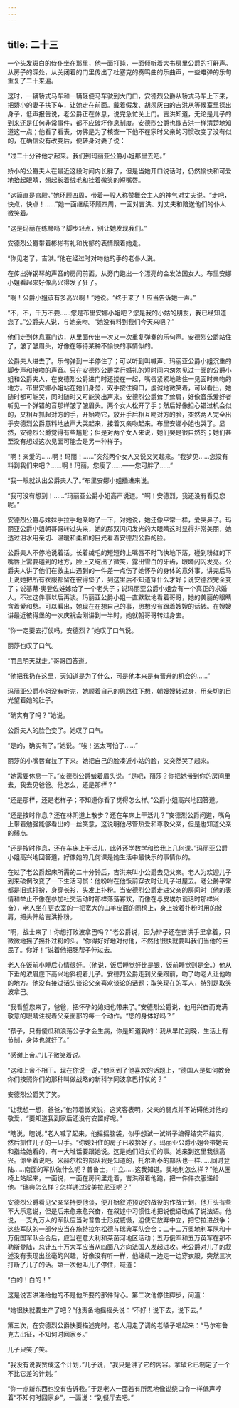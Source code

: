 ```yaml
---
---
---
```

title: 二十三
---




一个头发斑白的侍仆坐在那里，他一面打盹，一面倾听着大书房里公爵的打鼾声。从房子的深处，从关闭着的门里传出了杜塞克的奏鸣曲的乐曲声，一些难弹的乐句重复了二十来遍。

这时，一辆轿式马车和一辆轻便马车驶到大门口，安德烈公爵从轿式马车上下来，把娇小的妻子扶下车，让她走在前面。戴着假发、胡须灰白的吉洪从等候室里探出身子，低声报告说，老公爵正在休息，说完急忙关上门。吉洪知道，无论是儿子的到来还是任何非常事件，都不应破坏作息制度。安德烈公爵也像吉洪一样清楚地知道这一点；他看了看表，仿佛是为了核查一下他不在家时父亲的习惯改变了没有似的，在确信没有改变后，便转身对妻子说：

“过二十分钟他才起来。我们到玛丽亚公爵小姐那里去吧。”

娇小的公爵夫人在最近这段时间内长胖了，但是当她开口说话时，仍然愉快和可爱地抬起眼睛，翘起长着绒毛和挂着微笑的短嘴唇。

“这简直是宫殿。”她环顾四周，带着一般人称赞舞会主人的神气对丈夫说。“走吧，快点，快点！……”她一面继续环顾四周，一面对吉洪、对丈夫和陪送他们的仆人微笑着。

“这是玛丽在练琴吗？脚步轻点，别让她发现我们。”

安德烈公爵带着彬彬有礼和忧郁的表情跟着她走。

“你见老了，吉洪。”他在经过时对吻他的手的老仆人说。

在传出弹钢琴的声音的房间前面，从旁门跑出一个漂亮的金发法国女人。布里安娜小姐看起来好像高兴得发了狂了。

“啊！公爵小姐该有多高兴啊！”她说。“终于来了！应当告诉她一声。”

“不，不，千万不要……您是布里安娜小姐吧？您是我的小姑的朋友，我已经知道您了。”公爵夫人说，与她亲吻。“她没有料到我们今天来吧？”

他们走到休息室门边，从里面传出一次又一次重复弹奏的乐句声。安德烈公爵站住了，皱了皱眉头，好像在等待某种不愉快的事情似的。

公爵夫人进去了。乐句弹到一半停住了；可以听到叫喊声、玛丽亚公爵小姐沉重的脚步声和接吻的声音。只在安德烈公爵举行婚礼的短时间内匆匆见过一面的公爵小姐和公爵夫人，在安德烈公爵进门时还搂在一起，嘴唇紧紧地贴住一见面时亲吻的地方。布里安娜小姐站在她们身旁，双手按住胸口，虔诚地微笑着，可以看出，她随时都可能哭，同时随时又可能笑出声来。安德烈公爵耸了耸肩，好像音乐爱好者听见一个弹错的音那样皱了皱眉头。两个女人松开了手；然后好像担心错过机会似的，又相互抓起对方的手，开始吻它，放开手后相互吻对方的脸，突然两人完全出乎安德烈公爵意料地放声大哭起来，接着又亲吻起来。布里安娜小姐也哭了。显然，安德烈公爵觉得有些尴尬；但是对两个女人来说，她们哭是很自然的；她们甚至没有想过这次见面可能会是另一种样子。

“啊！亲爱的……啊！玛丽！……”突然两个女人又说又笑起来。“我梦见……您没有料到我们来吧？……啊！玛丽，您瘦了……——您可胖了……”

“我一眼就认出公爵夫人了。”布里安娜小姐插进来说。

“我可没有想到！……”玛丽亚公爵小姐高声说道。“啊！安德烈，我还没有看见您呢。”

安德烈公爵与妹妹手拉手地亲吻了一下，对她说，她还像平常一样，爱哭鼻子。玛丽亚公爵小姐朝哥哥转过头来，她的那双闪闪发光的大眼睛这时显得非常美丽，她透过泪水用亲切、温暖和柔和的目光看着安德烈公爵的脸。

公爵夫人不停地说着话。长着绒毛的短短的上嘴唇不时飞快地下落，碰到粉红的下嘴唇上需要碰到的地方，脸上又绽出了微笑，露出雪白的牙齿，眼睛闪闪发亮。公爵夫人讲了他们在救主山遇到的一件差一点伤了她怀孕的身体的意外事，讲完后马上说她把所有衣服都留在彼得堡了，到这里后不知道穿什么才好；说安德烈完全变了；说基蒂·奥登佐娃嫁给了一个老头子；说玛丽亚公爵小姐会有一个真正的求婚人，不过这件事以后再谈。玛丽亚公爵小姐一直默默地看着哥哥，她的美丽的眼睛含着爱和愁。可以看出，她现在在想自己的事，思想没有跟着嫂嫂的话转。在嫂嫂讲最近彼得堡的一次庆祝会刚讲到一半时，她就朝哥哥转过身去。

“你一定要去打仗吗，安德烈？”她叹了口气说。

丽莎也叹了口气。

“而且明天就走。”哥哥回答道。

“他把我扔在这里，天知道是为了什么，可是他本来是有晋升的机会的……”

玛丽亚公爵小姐没有听完，她顺着自己的思路往下想，朝嫂嫂转过身，用亲切的目光望着她的肚子。

“确实有了吗？”她说。

公爵夫人的脸色变了。她叹了口气。

“是的，确实有了。”她说。“唉！这太可怕了……”

丽莎的小嘴唇耷拉了下来。她把自己的脸凑近小姑的脸，又突然哭了起来。

“她需要休息一下。”安德烈公爵皱着眉头说。“是吧，丽莎？你把她带到你的房间里去，我去见爸爸。他怎么，还是那样？”

“还是那样，还是老样子；不知道你看了觉得怎么样。”公爵小姐高兴地回答道。

“还是按时作息？还在林阴道上散步？还在车床上干活儿？”安德烈公爵问道，嘴角上带着勉强能够看出的一丝笑意，这说明他尽管热爱和尊敬父亲，但是也知道父亲的弱点。

“还是按时作息，还在车床上干活儿，此外还学数学和给我上几何课。”玛丽亚公爵小姐高兴地回答道，好像她的几何课是她生活中最快乐的事情似的。

在过了老公爵起床所需的二十分钟后，吉洪来叫小公爵去见父亲。老人为欢迎儿子到来破例改变了一下生活习惯：他吩咐在他饭前穿衣时让儿子进屋去。老公爵平常都是旧式打扮，身穿长衫，头发上扑粉。当安德烈公爵走进父亲的房间时（他的表情和举止不像在参加社交活动时那样落落寡欢，而像在与皮埃尔谈话时那样兴奋），老人坐在更衣室的一把宽大的山羊皮面的圈椅上，身上披着扑粉时用的披肩，把头伸给吉洪扑粉。

“啊，战士来了！你想打败波拿巴吗？”老公爵说，因为辫子还在吉洪手里拿着，只微微地摇了摇扑过粉的头。“你得好好地对付他，不然他很快就要叫我们当他的臣民了。你好！”说着他把腮帮子伸过去。

老人在饭前小睡后心情很好。（他说，饭后睡觉好比是银，饭前睡觉则是金。）他从下垂的浓眉底下高兴地斜视着儿子。安德烈公爵走到父亲跟前，吻了吻老人让他吻的地方。他没有接过话头谈论父亲喜欢谈论的话题：取笑现在的军人，特别是取笑波拿巴。

“我看望您来了，爸爸，把怀孕的媳妇也带来了。”安德烈公爵说，他用兴奋而充满敬意的眼睛注视着父亲面部的每一个动作。“您的身体好吗？”

“孩子，只有傻瓜和浪荡公子才会生病，你是知道我的：我从早忙到晚，生活上有节制，身体也就好了。”

“感谢上帝。”儿子微笑着说。

“这和上帝不相干。现在你说一说，”他回到了他喜欢的话题上，“德国人是如何教会你们按照你们的那种叫做战略的新科学同波拿巴打仗的？”

安德烈公爵笑了笑。

“让我想一想，爸爸，”他带着微笑说，这笑容表明，父亲的弱点并不妨碍他对他的敬爱，“要知道我到家后还没有安置好呢。”

“瞎说，瞎说。”老人喊了起来，他摇摇脑袋，似乎想试一试辫子编得结实不结实，然后抓住儿子的一只手。“你媳妇住的房子已收拾好了。玛丽亚公爵小姐会带她去和指给她看的，有一大堆话要跟她说。这是她们妇女们的事。她来到这里我很高兴。你坐着说吧。米赫尔松的部队我是知道的，托尔斯泰的部队也一样……同时登陆……南面的军队做什么呢？普鲁士，中立……这我知道。奥地利怎么样？”他从圈椅上站起来，一面说，一面在房间里走着，吉洪跟着他跑，把一件件衣服递给他。“瑞典怎么样？怎样通过波美拉尼亚呢？”

安德烈公爵看见父亲坚持要他谈，便开始叙述预定的战役的作战计划，他开头有些不大乐意说，但是后来愈来愈兴奋，在叙述中习惯性地把说俄语改成了说法语。他说，一支九万人的军队应当对普鲁士形成威慑，迫使它放弃中立，把它拉进战争；这些军队的一部分应当在施特拉尔松德与瑞典军队会合；二十二万奥地利军队和十万俄国军队会合后，应当在意大利和莱茵河地区活动；五万俄军和五万英军在那不勒斯登陆，总计五十万大军应当从四面八方向法国人发起进攻。老公爵对儿子的叙述没有表现出丝毫的兴趣，好像没有听一样，他继续一边走一边穿衣服，突然三次打断了儿子的话。第一次他叫儿子停住，喊道：

“白的！白的！”

这是说吉洪递给他的不是他所要的那件背心。第二次他停住脚步，问道：

“她很快就要生产了吧？”他责备地摇摇头说：“不好！说下去，说下去。”

第三次，在安德烈公爵快要描述完时，老人用走了调的老嗓子唱起来：“马尔布鲁克去出征，不知何时回家乡。”

儿子只笑了笑。

“我没有说我赞成这个计划，”儿子说，“我只是讲了它的内容。拿破仑已制定了一个不比它差的计划。”

“你一点新东西也没有告诉我。”于是老人一面若有所思地像说绕口令一样低声哼着“不知何时回家乡”，一面说：“到餐厅去吧。”